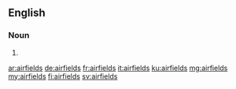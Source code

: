 ==English==

===Noun===
{{head|en|noun plural form}}

# {{plural of|airfield|lang=en}}

[[ar:airfields]]
[[de:airfields]]
[[fr:airfields]]
[[it:airfields]]
[[ku:airfields]]
[[mg:airfields]]
[[my:airfields]]
[[fi:airfields]]
[[sv:airfields]]